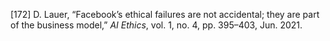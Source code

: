 \[172\]	D. Lauer, “Facebook’s ethical failures are not accidental; they are part of the business model,” *AI Ethics*, vol. 1, no. 4, pp. 395–403, Jun. 2021\.